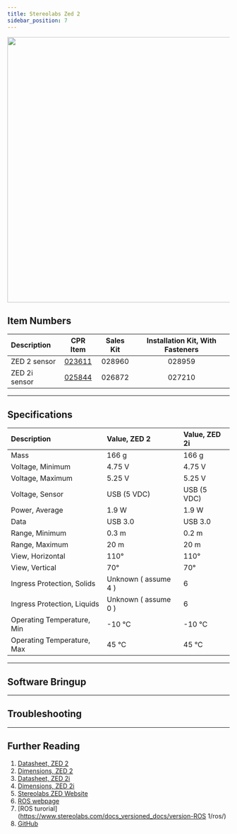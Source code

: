 ```yaml
---
title: Stereolabs Zed 2
sidebar_position: 7
---
```



<center>
  <img
    src="/img/sensor_images/sensor_stereolabs_zed2i_1.jpg"
    width="600"
  />
</center>

## Item Numbers

| Description   |                         CPR Item                         | Sales Kit | Installation Kit, With Fasteners |
| :------------ | :------------------------------------------------------: | :-------: | :------------------------------: |
| ZED 2 sensor  | [023611](/assets/pdf/clearpath_robotics_023611-TDS1.pdf) |  028960   |              028959              |
| ZED 2i sensor | [025844](/assets/pdf/clearpath_robotics_025844-TDS1.pdf) |  026872   |              027210              |

---

## Specifications

| Description                 | Value, ZED 2         | Value, ZED 2i |
| :-------------------------- | :------------------- | :------------ |
| Mass                        | 166 g                | 166 g         |
| Voltage, Minimum            | 4.75 V               | 4.75 V        |
| Voltage, Maximum            | 5.25 V               | 5.25 V        |
| Voltage, Sensor             | USB (5 VDC)          | USB (5 VDC)   |
| Power, Average              | 1.9 W                | 1.9 W         |
| Data                        | USB 3.0              | USB 3.0       |
| Range, Minimum              | 0.3 m                | 0.2 m         |
| Range, Maximum              | 20 m                 | 20 m          |
| View, Horizontal            | 110°                 | 110°          |
| View, Vertical              | 70°                  | 70°           |
| Ingress Protection, Solids  | Unknown ( assume 4 ) | 6             |
| Ingress Protection, Liquids | Unknown ( assume 0 ) | 6             |
| Operating Temperature, Min  | -10 °C               | -10 °C        |
| Operating Temperature, Max  | 45 °C                | 45 °C         |

---

## Software Bringup

<SoftwareBringup />

---

## Troubleshooting

<Support />

---

## Further Reading

1.  [Datasheet, ZED 2](/assets/pdf/clearpath_robotics_023611-TDS1.pdf)
2.  [Dimensions, ZED 2](/assets/pdf/clearpath_robotics_023611-TDS2.pdf)
3.  [Datasheet, ZED 2i](/assets/pdf/clearpath_robotics_025844-TDS1.pdf)
4.  [Dimensions, ZED 2i](/assets/pdf/clearpath_robotics_025844-TDS2.pdf)
5.  [Stereolabs ZED Website](https://www.stereolabs.com)
6.  [ROS webpage](http://wiki.ros.org/zed-ros-wrapper)
7.  [ROS turorial](https://www.stereolabs.com/docs_versioned_docs/version-ROS 1/ros/)
8.  [GitHub](https://github.com/stereolabs/zed-ros-wrapper)

